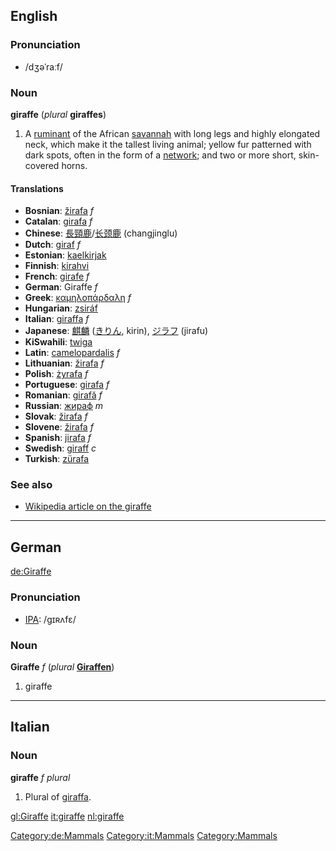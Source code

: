 ==English==
===Pronunciation===
*/dʒəˈraːf/

===Noun===
'''giraffe''' (''plural'' '''giraffes''')

#A [[ruminant]] of the African [[savannah]] with long legs and highly elongated neck, which make it the tallest living animal; yellow fur patterned with dark spots, often in the form of a [[network]]; and two or more short, skin-covered horns.

====Translations====
*'''Bosnian''': [[žirafa]] ''f''
*'''Catalan''': [[girafa]] ''f''
*'''Chinese''': [[長頸鹿]]/[[长颈鹿]] (changjinglu)
*'''Dutch''': [[giraf]] ''f''
*'''Estonian''': [[kaelkirjak]]
*'''Finnish''': [[kirahvi]]
*'''French''': [[girafe]] ''f''
*'''German''': Giraffe ''f''
*'''Greek''': [[καμηλοπάρδαλη]] ''f''
*'''Hungarian''': [[zsiráf]]
*'''Italian''': [[giraffa]] ''f''
*'''Japanese''': [[麒麟]] ([[きりん]], kirin), [[ジラフ]] (jirafu)
*'''KiSwahili''': [[twiga]]
*'''Latin''': [[camelopardalis]] ''f''
*'''Lithuanian''': [[žirafa]] ''f''
*'''Polish''': [[żyrafa]] ''f''
*'''Portuguese''': [[girafa]] ''f''
*'''Romanian''': [[girafă]] ''f''
*'''Russian''': [[жираф]] ''m''
*'''Slovak''': [[žirafa]] ''f''
*'''Slovene''': [[žirafa]] ''f''
*'''Spanish''': [[jirafa]] ''f''
*'''Swedish''': [[giraff]] ''c''
*'''Turkish''': [[zürafa]]

===See also===
*[[w:Giraffe|Wikipedia article on the giraffe]]

----
==German==
[[Category:de:Mammals]] [[de:Giraffe]]
===Pronunciation===
*[[w:IPA|IPA]]: /gɪʀʌfɛ/

===Noun===
'''Giraffe''' ''f'' (''plural'' '''[[Giraffen]]''')
#giraffe

----
==Italian==
[[Category:it:Mammals]]
===Noun===
'''giraffe''' ''f plural''
#Plural of [[giraffa]].

[[Category:Mammals]]

[[gl:Giraffe]]
[[it:giraffe]]
[[nl:giraffe]]